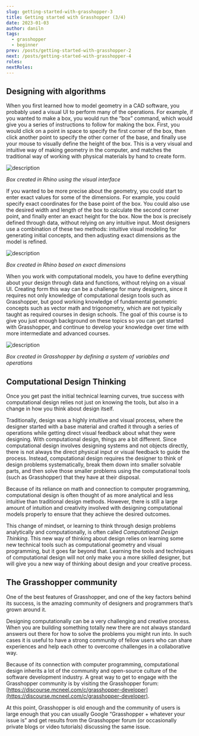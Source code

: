 ```yaml
---
slug: getting-started-with-grasshopper-3
title: Getting started with Grasshopper (3/4)
date: 2023-01-03
author: daniln
tags:
  - grasshopper
  - beginner
prev: /posts/getting-started-with-grasshopper-2
next: /posts/getting-started-with-grasshopper-4
roles:
nextRoles:
---
```


## Designing with algorithms

When you first learned how to model geometry in a CAD software, you probably used a visual UI to perform many of the operations. For example, if you wanted to make a box, you would run the “box” command, which would give you a series of instructions to follow for making the box. First, you would click on a point in space to specify the first corner of the box, then click another point to specify the other corner of the base, and finally use your mouse to visually define the height of the box. This is a very visual and intuitive way of making geometry in the computer, and matches the traditional way of working with physical materials by hand to create form.

![description](/images/4-1-11.gif)

_Box created in Rhino using the visual interface_

If you wanted to be more precise about the geometry, you could start to enter exact values for some of the dimensions. For example, you could specify exact coordinates for the base point of the box. You could also use the desired width and length of the box to calculate the second corner point, and finally enter an exact height for the box. Now the box is precisely defined through data, without relying on any intuitive input. Most designers use a combination of these two methods: intuitive visual modeling for generating initial concepts, and then adjusting exact dimensions as the model is refined.

![description](/images/4-1-12.png)

_Box created in Rhino based on exact dimensions_

When you work with computational models, you have to define everything about your design through data and functions, without relying on a visual UI. Creating form this way can be a challenge for many designers, since it requires not only knowledge of computational design tools such as Grasshopper, but good working knowledge of fundamental geometric concepts such as vector math and trigonometry, which are not typically taught as required courses in design schools. The goal of this course is to give you just enough background on these topics so you can get started with Grasshopper, and continue to develop your knowledge over time with more intermediate and advanced courses.

![description](/images/4-1-13.gif)

_Box created in Grasshopper by defining a system of variables and operations_

## Computational Design Thinking

Once you get past the initial technical learning curves, true success with computational design relies not just on knowing the tools, but also in a change in how you think about design itself.

Traditionally, design was a highly intuitive and visual process, where the designer started with a base material and crafted it through a series of operations while getting direct visual feedback about what they were designing. With computational design, things are a bit different. Since computational design involves designing systems and not objects directly, there is not always the direct physical input or visual feedback to guide the process. Instead, computational design requires the designer to think of design problems systematically, break them down into smaller solvable parts, and then solve those smaller problems using the computational tools (such as Grasshopper) that they have at their disposal.

Because of its reliance on math and connection to computer programming, computational design is often thought of as more analytical and less intuitive than traditional design methods. However, there is still a large amount of intuition and creativity involved with designing computational models properly to ensure that they achieve the desired outcomes.

This change of mindset, or learning to think through design problems analytically and computationally, is often called _Computational Design Thinking_. This new way of thinking about design relies on learning some new technical tools such as computational geometry and visual programming, but it goes far beyond that. Learning the tools and techniques of computational design will not only make you a more skilled designer, but will give you a new way of thinking about design and your creative process.

## The Grasshopper community

One of the best features of Grasshopper, and one of the key factors behind its success, is the amazing community of designers and programmers that’s grown around it.

Designing computationally can be a very challenging and creative process. When you are building something totally new there are not always standard answers out there for how to solve the problems you might run into. In such cases it is useful to have a strong community of fellow users who can share experiences and help each other to overcome challenges in a collaborative way.

Because of its connection with computer programming, computational design inherits a lot of the community and open-source culture of the software development industry. A great way to get to engage with the Grasshopper community is by visiting the Grasshopper forum: [https://discourse.mcneel.com/c/grasshopper-developer](https://discourse.mcneel.com/c/grasshopper-developer).

At this point, Grasshopper is old enough and the community of users is large enough that you can usually Google “Grasshopper + whatever your issue is” and get results from the Grasshopper forum (or occasionally private blogs or video tutorials) discussing the same issue.